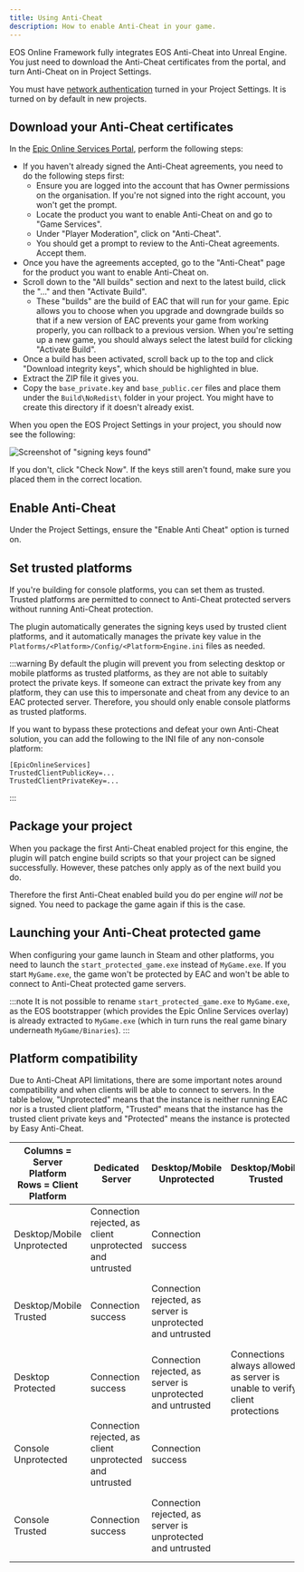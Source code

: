 ```yaml
---
title: Using Anti-Cheat
description: How to enable Anti-Cheat in your game.
---
```


EOS Online Framework fully integrates EOS Anti-Cheat into Unreal Engine. You just need to download the Anti-Cheat certificates from the portal, and turn Anti-Cheat on in Project Settings.

You must have [network authentication](./authentication.mdx) turned in your Project Settings. It is turned on by default in new projects.

## Download your Anti-Cheat certificates

In the [Epic Online Services Portal](https://dev.epicgames.com/portal/en-US/), perform the following steps:

- If you haven't already signed the Anti-Cheat agreements, you need to do the following steps first:
  - Ensure you are logged into the account that has Owner permissions on the organisation. If you're not signed into the right account, you won't get the prompt.
  - Locate the product you want to enable Anti-Cheat on and go to "Game Services".
  - Under "Player Moderation", click on "Anti-Cheat".
  - You should get a prompt to review to the Anti-Cheat agreements. Accept them.
- Once you have the agreements accepted, go to the "Anti-Cheat" page for the product you want to enable Anti-Cheat on.
- Scroll down to the "All builds" section and next to the latest build, click the "..." and then "Activate Build".
  - These "builds" are the build of EAC that will run for your game. Epic allows you to choose when you upgrade and downgrade builds so that if a new version of EAC prevents your game from working properly, you can rollback to a previous version. When you're setting up a new game, you should always select the latest build for clicking "Activate Build".
- Once a build has been activated, scroll back up to the top and click "Download integrity keys", which should be highlighted in blue.
- Extract the ZIP file it gives you.
- Copy the `base_private.key` and `base_public.cer` files and place them under the `Build\NoRedist\` folder in your project. You might have to create this directory if it doesn't already exist.

When you open the EOS Project Settings in your project, you should now see the following:

![Screenshot of "signing keys found"](./anticheat/signing_key_found.png)

If you don't, click "Check Now". If the keys still aren't found, make sure you placed them in the correct location.

## Enable Anti-Cheat

Under the Project Settings, ensure the "Enable Anti Cheat" option is turned on.

## Set trusted platforms

If you're building for console platforms, you can set them as trusted. Trusted platforms are permitted to connect to Anti-Cheat protected servers without running Anti-Cheat protection.

The plugin automatically generates the signing keys used by trusted client platforms, and it automatically manages the private key value in the `Platforms/<Platform>/Config/<Platform>Engine.ini` files as needed.

:::warning
By default the plugin will prevent you from selecting desktop or mobile platforms as trusted platforms, as they are not able to suitably protect the private keys. If someone can extract the private key from any platform, they can use this to impersonate and cheat from any device to an EAC protected server. Therefore, you should only enable console platforms as trusted platforms.

If you want to bypass these protections and defeat your own Anti-Cheat solution, you can add the following to the INI file of any non-console platform:

```
[EpicOnlineServices]
TrustedClientPublicKey=...
TrustedClientPrivateKey=...
```

:::

## Package your project

When you package the first Anti-Cheat enabled project for this engine, the plugin will patch engine build scripts so that your project can be signed successfully. However, these patches only apply as of the next build you do.

Therefore the first Anti-Cheat enabled build you do per engine _will not_ be signed. You need to package the game again if this is the case.

## Launching your Anti-Cheat protected game

When configuring your game launch in Steam and other platforms, you need to launch the `start_protected_game.exe` instead of `MyGame.exe`. If you start `MyGame.exe`, the game won't be protected by EAC and won't be able to connect to Anti-Cheat protected game servers.

:::note
It is not possible to rename `start_protected_game.exe` to `MyGame.exe`, as the EOS bootstrapper (which provides the Epic Online Services overlay) is already extracted to `MyGame.exe` (which in turn runs the real game binary underneath `MyGame/Binaries`).
:::

## Platform compatibility

Due to Anti-Cheat API limitations, there are some important notes around compatibility and when clients will be able to connect to servers. In the table below, "Unprotected" means that the instance is neither running EAC nor is a trusted client platform, "Trusted" means that the instance has the trusted client private keys and "Protected" means the instance is protected by Easy Anti-Cheat.

<table>
  <thead>
    <tr>
      <th>
        Columns = Server Platform
        <br />
        Rows = Client Platform
      </th>
      <th>Dedicated Server</th>
      <th>Desktop/Mobile Unprotected</th>
      <th>Desktop/Mobile Trusted</th>
      <th>Desktop Protected</th>
      <th>Console Unprotected</th>
      <th>Console Trusted</th>
    </tr>
  </thead>
  <tbody>
    <tr>
      <td>Desktop/Mobile Unprotected</td>
      <td>Connection rejected, as client unprotected and untrusted</td>
      <td>Connection success</td>
      <td rowspan="5">
        Connections always allowed, as server is unable to verify client
        protections
      </td>
      <td>Connection rejected, as client unprotected and untrusted</td>
      <td>Connection rejected, as client unprotected and untrusted</td>
      <td>Connection rejected, as client unprotected and untrusted</td>
    </tr>
    <tr>
      <td>Desktop/Mobile Trusted</td>
      <td>Connection success</td>
      <td>Connection rejected, as server is unprotected and untrusted</td>
      <td>Connection success</td>
      <td>Connection rejected, as server is unprotected and untrusted</td>
      <td>Connection success</td>
    </tr>
    <tr>
      <td>Desktop Protected</td>
      <td>Connection success</td>
      <td>Connection rejected, as server is unprotected and untrusted</td>
      <td>Connection success</td>
      <td>Connection rejected, as server is unprotected and untrusted</td>
      <td>Connection success</td>
    </tr>
    <tr>
      <td>Console Unprotected</td>
      <td>Connection rejected, as client unprotected and untrusted</td>
      <td>Connection success</td>
      <td>Connection rejected, as client unprotected and untrusted</td>
      <td>Connection rejected, as client unprotected and untrusted</td>
      <td>Connection rejected, as client unprotected and untrusted</td>
    </tr>
    <tr>
      <td>Console Trusted</td>
      <td>Connection success</td>
      <td>Connection rejected, as server is unprotected and untrusted</td>
      <td>Connection success</td>
      <td>Connection rejected, as server is unprotected and untrusted</td>
      <td>Connection success</td>
    </tr>
  </tbody>
</table>
